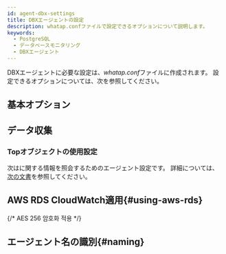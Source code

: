 ```yaml
---
id: agent-dbx-settings
title: DBXエージェントの設定
description: whatap.confファイルで設定できるオプションについて説明します。
keywords:
  - PostgreSQL
  - データベースモニタリング
  - DBXエージェント
---
```



DBXエージェントに必要な設定は、*whatap.conf*ファイルに作成されます。 設定できるオプションについては、次を参照してください。

## 基本オプション


<Dbagentdbxbasicoption />

## データ収集


<Dbagentsettingdatacollection />

### Topオブジェクトの使用設定

次は<Cmdname sid="dbObjectInfo" />に関する情報を照会するためのエージェント設定です。 <Cmdname sid="dbObjectInfo" />詳細については、[次の文書](analysis-top-object)を参照してください。


<Dbpgtopobjectagentsetting />

## AWS RDS CloudWatch適用{#using-aws-rds}

<AWSRDSdesc name='db_postgresql_counter' />


<Dbagentaws />

{/* AES 256 암호화 적용 */}

<Dbaes256encrypt />

## エージェント名の識別{#naming}


<Dbsettingagentnamedetails />


<Dbagentdbxnaming />
